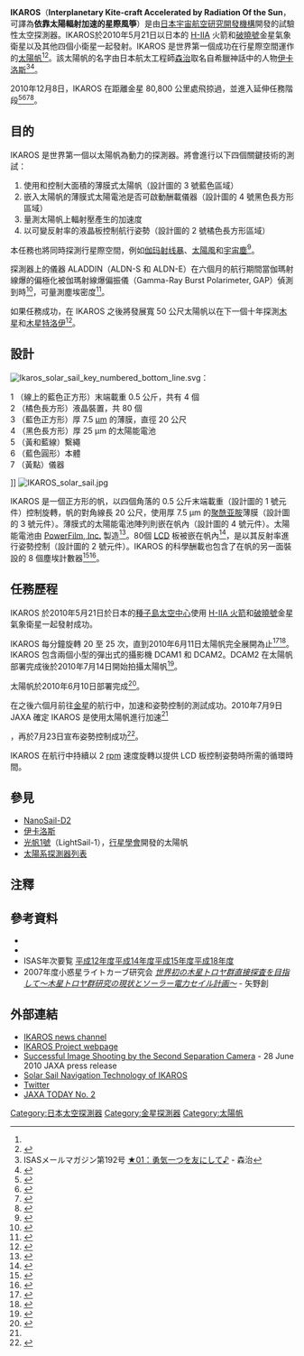 {{更新|time=2018-12-09T23:18:19+00:00}}
{{Otheruses|subject=日本的太空探測器|other=希腊神话人物|伊卡洛斯}}
{{Infobox spacecraft
| Name                   = IKAROS
| Image                  = [[File:IKAROS_IAC_2010.jpg|IKAROS model]]
| Caption                = IKAROS 模型，未按實際比例
| Organisation           = [[JAXA|JAXA]]
| Major_Contractors      = 
| Bus                    = 
| Mission_Type           = 
| Flyby_Of               = [[金星|金星]]
| Satellite_Of           = [[太陽|太陽]]
| Orbital_Insertion_Date = 2010-05-21
| Orbits                 = 
| Decay                  = 
| Launch                 = {{nowrap|2010-05-20 21:58:22 [[UTC|UTC]]}}
| Carrier_Rocket         = [[H-IIA|H-IIA 202]]
| Launch_Site            = [[日本|日本]][[種子島宇宙中心|種子島宇宙中心]] 
| Mission_Duration       = 預定 0.5 年 <br />已持續： {{For year month day| year=2010 | month=05 | day=20}}
| NSSDC_ID               = 2010-020E
| Webpage                = http://www.jspec.jaxa.jp/e/activity/ikaros.html
| Mass                   = 315 kg
| Power                  = <!-- 0 [[Watt|W]] -->
| Refs                   = <ref>Mori ''et al.'' (2009)</ref><ref>{{cite web |url=http://www.jaxa.jp/projects/sat/ikaros/index_e.html |title=Small Solar Power Sail Demonstrator "IKAROS" |publisher=JAXA |accessdate=2010-10-01 |archive-date=2013-10-30 |archive-url=https://web.archive.org/web/20131030175323/http://www.jaxa.jp/projects/sat/ikaros/index_e.html |dead-url=yes }}</ref><ref name=spaceflightnow>{{cite news | author=Stephen Clark | title=H-2A Launch Report – Mission Status Center | url=http://www.spaceflightnow.com/h2a/akatsuki/status.html | work=Spaceflight Now | date=20 May 2010 | accessdate=2010-05-21 | archive-date=2010-05-20 | archive-url=https://web.archive.org/web/20100520013452/http://spaceflightnow.com/h2a/akatsuki/status.html | dead-url=no }}</ref><ref>{{cite web | author=Samantha Harvey | title=Solar System Exploration: Missions: By Target: Venus: Future: Akatsuki | url=http://solarsystem.nasa.gov/missions/profile.cfm?MCode=Akatsuki | publisher=NASA | date=21 May 2010 | accessdate=2010-05-21 | archive-date=2010-05-27 | archive-url=https://web.archive.org/web/20100527210311/http://solarsystem.nasa.gov/missions/profile.cfm?MCode=Akatsuki | dead-url=no }}</ref>
}}

'''IKAROS'''（'''Interplanetary Kite-craft Accelerated by Radiation Of the Sun'''，可譯為'''依靠太陽輻射加速的星際風箏'''）是由[[日本|日本]][[宇宙航空研究開發機構|宇宙航空研究開發機構]]開發的試驗性太空探測器。IKAROS於2010年5月21日以日本的 [[H-IIA|H-IIA]] 火箭和[[破曉號|破曉號]]金星氣象衛星以及其他四個小衛星一起發射。IKAROS 是世界第一個成功在行星際空間運作的[[太陽帆|太陽帆]]<ref name=spaceflightnow/><ref>{{cite web | author= | title=Launch Day of the H-IIA Launch Vehicle No. 17(H-IIA F17) | url=http://www.jaxa.jp/press/2010/03/20100303_h2af17_e.html | publisher=JAXA | date=March 3, 2010 | accessdate=2010-05-07 | archive-date=2013-06-03 | archive-url=https://web.archive.org/web/20130603022829/http://www.jaxa.jp/press/2010/03/20100303_h2af17_e.html | dead-url=yes }}</ref>。該太陽帆的名字由日本航太工程師[[森治|森治]]取名自希臘神話中的人物[[伊卡洛斯|伊卡洛斯]]<ref>ISASメールマガジン第192号 [http://www.isas.jaxa.jp/j/mailmaga/backnumber/2008/back192.shtml ★01：勇気一つを友にして♪] {{Wayback|url=http://www.isas.jaxa.jp/j/mailmaga/backnumber/2008/back192.shtml |date=20141015042253 }} - 森治</ref><ref name="nikkeiscience">{{Cite journal|language=ja
 |author=中島林彦
 |title=快走! 宇宙ヨット「イカロス」
 |journal=別冊日経サイエンス 宇宙大航海 日本の天文学と惑星探査の今
 |pages=pp. 22-33
 |publisher=日本経済新聞
 |date=2010年11月}}</ref>。

2010年12月8日，IKAROS 在距離金星 80,800 公里處飛掠過，並進入延伸任務階段<ref>{{cite web |url=http://www.isas.jaxa.jp/home/IKAROS-blog/?itemid=783 |title=今日の IKAROS(12/10)　- Daily Report - Dec 10, 2010 |work=IKAROS Blog |publisher=JAXA |date=December 10, 2010 |accessdate=January 22, 2011 |archive-date=2018-02-27 |archive-url=https://web.archive.org/web/20180227034844/http://www.isas.jaxa.jp/home/IKAROS-blog/?itemid=783 |dead-url=no }}</ref><ref>{{cite web |url=http://www.isas.jaxa.jp/home/IKAROS-blog/?itemid=796 |title=2010年の締めくくり(12/26)　- Daily Report - Dec 26, 2010 |work=IKAROS Blog |publisher=JAXA |date=December 26, 2010 |accessdate=January 22, 2011 |archive-date=2019-09-13 |archive-url=https://web.archive.org/web/20190913165439/http://www.isas.jaxa.jp/home/IKAROS-blog/?itemid=796 |dead-url=no }}</ref><ref>{{cite web |url=http://www.asahi.com/special/space/TKY201012100622.html |title=宇宙帆船イカロス、お疲れさま…実験終え「人工惑星」に |publisher=Asahi Shimbun |date=December 10, 2010 |accessdate=January 22, 2011 |archive-date=2020-05-30 |archive-url=https://web.archive.org/web/20200530220539/http://www.asahi.com/special/space/TKY201012100622.html/ |dead-url=no }}</ref><ref name=jaxa20110126>{{cite web |url=http://www.jaxa.jp/press/2011/01/20110126_sac_ikaros.pdf |title=小型ソーラー電力セイル実証機（IKAROS）の定常運用終了報告 |first=Osamu |last=Mori |publisher=JAXA |format=PDF |date=January 26, 2011 |accessdate=February 2, 2011 |archive-date=2015-12-31 |archive-url=https://web.archive.org/web/20151231153453/http://www.jaxa.jp/press/2011/01/20110126_sac_ikaros.pdf |dead-url=no }}</ref>。

==目的==
IKAROS 是世界第一個以太陽帆為動力的探測器。將會進行以下四個關鍵技術的測試：
#使用和控制大面積的薄膜式太陽帆（設計圖的 3 號藍色區域）
#嵌入太陽帆的薄膜式太陽電池是否可啟動酬載儀器（設計圖的 4 號黑色長方形區域）
#量測太陽帆上輻射壓產生的加速度
#以可變反射率的液晶板控制航行姿勢（設計圖的 2 號橘色長方形區域）

本任務也將同時探測行星際空間，例如[[伽玛射线暴|伽玛射线暴]]、[[太陽風|太陽風]]和[[宇宙塵|宇宙塵]]<ref>{{cite web |url=http://www.jaxa.jp/press/2010/07/20100714_ikaros_j.html |title=小型ソーラー電力セイル実証機「IKAROS（イカロス）」のガンマ線バーストの観測成功について |publisher=JAXA |date=2010-07-14 |accessdate=2010-07-15 |archive-date=2019-09-11 |archive-url=https://web.archive.org/web/20190911175251/http://www.jaxa.jp/press/2010/07/20100714_ikaros_j.html |dead-url=no }}</ref>。

探測器上的儀器 ALADDIN（ALDN-S 和 ALDN-E）在六個月的航行期間當伽瑪射線爆的偏極化被伽瑪射線爆偏振儀（Gamma-Ray Burst Polarimeter, GAP）偵測到時<ref>{{cite arxiv|eprint=1010.5305|title=Gamma-Ray Burst Polarimeter - GAP - aboard the Small Solar Power Sail Demonstrator IKAROS|last=Yonetoku|first=D.|coauthors=et al|date=26 October 2010|class=astro-ph.IM}}</ref>，可量測塵埃密度<ref>{{cite web|url=http://www.lpi.usra.edu/meetings/lpsc2011/pdf/2647.pdf|title=COSMIC DUST DETECTION BY THE IKAROS-ARRAYED LARGE-AREA DUST DETECTORS IN   INTERPLANETARY SPACE (ALADDIN) FROM THE EARTH TO VENUS|last=Yano|first=H.|coauthors=et al|work=42nd Lunar and Planetary Science Conference (2011)|accessdate=14 February 2011|archive-date=2011-06-29|archive-url=https://web.archive.org/web/20110629171309/http://www.lpi.usra.edu/meetings/lpsc2011/pdf/2647.pdf|dead-url=no}}</ref>。

如果任務成功，在 IKAROS 之後將發展寬 50 公尺太陽帆以在下一個十年探測[[木星|木星]]和[[特洛伊小行星|木星特洛伊]]<ref>{{cite web |url=http://www.jspec.jaxa.jp/e/activity/ikaros.html |title=IKAROS Project |accessdate=2010-07-12 |year=2008 |publisher=JAXA |quote=The second mission will take place in the late 2010s. It will involve a medium-sized solar power sail with a diameter of 50m, and will have integrated ion-propulsion engines. The destinations of the spacecraft will be Jupiter and the Trojan asteroids. |deadurl=yes |archiveurl=https://web.archive.org/web/20080922170700/http://www.jspec.jaxa.jp/e/activity/ikaros.html |archivedate=2008-09-22 }}</ref>。

==設計==
[[File:Ikaros_solar_sail_key_numbered_bottom_line.svg|thumb]]：<br /><div align=left>1 （線上的藍色正方形）末端載重 0.5 公斤，共有 4 個<br />2 （橘色長方形）液晶裝置，共 80 個<br />3 （藍色正方形）厚 7.5 [[微米|μm]] 的薄膜，直徑 20 公尺<br />4 （黑色長方形）厚 25 μm 的太陽能電池<br />5 （黃和藍線）繫繩<br />6 （藍色圓形）本體<br />7 （黃點）儀器</div>]]
[[File:IKAROS_solar_sail.jpg|thumb]]

IKAROS 是一個正方形的帆，以四個角落的 0.5 公斤末端載重（設計圖的 1 號元件）控制旋轉，帆的對角線長 20 公尺，使用厚 7.5 μm 的[[聚酰亚胺|聚酰亚胺]]薄膜（設計圖的 3 號元件）。薄膜式的太陽能電池陣列則嵌在帆內（設計圖的 4 號元件）。太陽能電池由 [[PowerFilm,_Inc.|PowerFilm, Inc.]] 製造<ref>{{cite web | author=Claire M. Umali | title=Japan tests power of solar sails in deep space | url=http://www.ecoseed.org/en/technology/emerging-renewables/article/28-emerging-renewables/7067-japan-tests-power-of-solar-sails-in-deep-space | work=EcoSeed | date=May 4, 2010 | accessdate=25 January 2011 | deadurl=yes | archiveurl=https://web.archive.org/web/20101202070314/http://ecoseed.org/en/technology/emerging-renewables/article/28-emerging-renewables/7067-japan-tests-power-of-solar-sails-in-deep-space | archivedate=2010年12月2日 }}</ref>。80個 [[液晶显示器|LCD]] 板被嵌在帆內<ref>{{cite web|url=http://www.jaxa.jp/press/2010/07/20100723_ikaros_e.html|title=Small Solar Power Sail Demonstrator 'IKAROS': Successful Attitude Control by Liquid Crystal Device|date=July 23, 2010|publisher=Japan Aerospace Exploration Agency (JAXA)|accessdate=2011-09-08|archive-date=2014-04-13|archive-url=https://web.archive.org/web/20140413230453/http://www.jaxa.jp/press/2010/07/20100723_ikaros_e.html|dead-url=no}}</ref>，是以其反射率進行姿勢控制（設計圖的 2 號元件）。IKAROS 的科學酬載也包含了在帆的另一面裝設的 8 個塵埃計數器<ref name=jaxa20100311>{{cite web | author= | title=Small Solar Power Sail Demonstrator | url=http://www.jaxa.jp/projects/sat/ikaros/index_e.html | publisher=JAXA | date=11 March 2010 | accessdate=2010-05-07 | archive-date=2013-10-30 | archive-url=https://web.archive.org/web/20131030175323/http://www.jaxa.jp/projects/sat/ikaros/index_e.html | dead-url=yes }}</ref><ref>{{cite web |url=http://www.jspec.jaxa.jp/e/activity/ikaros.html |title=IKAROS Project |year=2008 |publisher=JAXA |accessdate=30 March 2010 |deadurl=yes |archiveurl=https://web.archive.org/web/20080922170700/http://www.jspec.jaxa.jp/e/activity/ikaros.html |archivedate=2008-09-22 }}</ref>。

== 任務歷程 ==
IKAROS 於2010年5月21日於日本的[[種子島太空中心|種子島太空中心]]使用 [[H-IIA運載火箭|H-IIA 火箭]]和[[破曉號|破曉號]]金星氣象衛星一起發射成功。  

IKAROS 每分鐘旋轉 20 至 25 次，直到2010年6月11日太陽帆完全展開為止<ref>{{cite news | last=Edwards | first=Lin | title=IKAROS unfurls first ever solar sail in space | publisher=PhysOrg | date=11 June 2010 | url=http://www.physorg.com/news195460006.html | accessdate=2010-06-11 | archive-date=2011-06-06 | archive-url=https://web.archive.org/web/20110606222801/http://www.physorg.com/news195460006.html | dead-url=no }}</ref><ref>{{cite news | author=Staff writers | title=Japanese Spacecraft Deploys Solar Sail | work=Space.com | date=11 June 2010 | url=http://www.space.com/missionlaunches/japan-spacecraft-deploys-solar-sail-100611.html | accessdate=2010-06-11 | archive-date=2010-06-12 | archive-url=https://web.archive.org/web/20100612032032/http://www.space.com/missionlaunches/japan-spacecraft-deploys-solar-sail-100611.html | dead-url=no }}</ref>。IKAROS 包含兩個小型的彈出式的攝影機 DCAM1 和 DCAM2。DCAM2 在太陽帆部署完成後於2010年7月14日開始拍攝太陽帆<ref>{{cite news | author=Staff writers | title=Mini-camera pictures Japan's Ikaros solar sail | url=http://news.bbc.co.uk/1/hi/science_and_environment/10328584.stm | work=BBC News | accessdate=2010-06-17 | date=16 June 2010 | archive-date=2019-10-17 | archive-url=https://web.archive.org/web/20191017110952/https://www.bbc.co.uk/news/10328584 | dead-url=no }}</ref>。

太陽帆於2010年6月10日部署完成<ref name="Jonathan Amos">{{cite news| last=Amos| first=Jonathan| url=http://news.bbc.co.uk/2/hi/science_and_environment/10293284.stm| title=Japan unfurls Ikaros solar sail in space| work=BBC News| date=11 June 2010| accessdate=25 January 2011| archive-date=2010-06-27| archive-url=https://web.archive.org/web/20100627102616/http://news.bbc.co.uk/2/hi/science_and_environment/10293284.stm| dead-url=no}}</ref>。

在之後六個月前往[[金星|金星]]的航行中，加速和姿勢控制的測試成功。2010年7月9日 JAXA 確定 IKAROS 是使用太陽帆進行加速<ref name=http://www.jaxa.jp/press/2010/07/20100709_ikaros_j.html>{{cite press release | title=About the confirmation of photon acceleration of "IKAROS" the small solar-sail demonstrating craft | work=JAXA website press release | publisher=Japan Aerospace Exploration Agency | date=9 July 2010 | url=http://www.jaxa.jp/press/2010/07/20100709_ikaros_j.html | accessdate=25 January 2011 | quote=Graph suggests approx 1.1mN force | archive-date=2011-06-17 | archive-url=https://web.archive.org/web/20110617080240/http://www.jaxa.jp/press/2010/07/20100709_ikaros_j.html | dead-url=no }}</ref>，再於7月23日宣布姿勢控制成功<ref>{{cite press release |url=http://www.jaxa.jp/press/2010/07/20100723_ikaros_e.html |title=Small Solar Power Sail Demonstrator 'IKAROS'Successful Attitude Control by Liquid Crystal Device |publisher=Japan Aerospace Exploration Agency (JAXA) |date=23 July 2010 |accessdate=25 January 2011 |archive-date=2014-04-13 |archive-url=https://web.archive.org/web/20140413230453/http://www.jaxa.jp/press/2010/07/20100723_ikaros_e.html |dead-url=no }}</ref>。

IKAROS 在航行中持續以 2 [[每分鐘轉速|rpm]] 速度旋轉以提供 LCD 板控制姿勢時所需的循環時間。

== 參見 ==
* [[NanoSail-D2|NanoSail-D2]]
* [[伊卡洛斯|伊卡洛斯]]
* [[光帆1號|光帆1號]]（LightSail-1），[[行星學會|行星學會]]開發的太陽帆
* [[太陽系探測器列表|太陽系探測器列表]]

== 注釋 ==
{{Reflist|2}}

== 參考資料 ==
* {{cite web |url=http://archive.ists.or.jp/upload_pdf/2008-d-57.pdf |title=Development of Deployment System for Small Size Solar Sail Mission |author=Osamu Mori ''et al.'' |work=26th International Symposium on Space Technology and Science |date=July 6, 2008 |accessdate=May 9, 2011 |archive-date=2011-08-11 |archive-url=https://web.archive.org/web/20110811172338/http://archive.ists.or.jp/upload_pdf/2008-d-57.pdf |dead-url=no }}
* {{cite web |url=http://archive.ists.or.jp/upload_pdf/2009-o-4-07v.pdf |title=First Solar Power Sail Demonstration by IKAROS |author=Osamu Mori ''et al.'' |work=27th International Symposium on Space Technology and Science |date=July 9, 2009 |accessdate=March 6, 2010 |archive-date=2011-08-11 |archive-url=https://web.archive.org/web/20110811172424/http://archive.ists.or.jp/upload_pdf/2009-o-4-07v.pdf |dead-url=no }}
* ISAS年次要覧 [http://www.isas.jaxa.jp/publications/annalreport/index2000.html 平成12年度]{{Wayback|url=http://www.isas.jaxa.jp/publications/annalreport/index2000.html |date=20160322233718 }}[http://www.isas.jaxa.jp/publications/annalreport/index2002.html 平成14年度]{{Wayback|url=http://www.isas.jaxa.jp/publications/annalreport/index2002.html |date=20160306214548 }}[http://www.isas.jaxa.jp/publications/annalreport/index2003.html 平成15年度]{{Wayback|url=http://www.isas.jaxa.jp/publications/annalreport/index2003.html |date=20120524145137 }}[http://www.isas.jaxa.jp/publications/annalreport/index2006.html 平成18年度]{{Wayback|url=http://www.isas.jaxa.jp/publications/annalreport/index2006.html |date=20160322233723 }}
* 2007年度小惑星ライトカーブ研究会 [http://www.toybox.gr.jp/mp366/lightcurve/workshop2007/HY-Lightcurve-Trojans-Final.pdf ''世界初の木星トロヤ群直接探査を目指して～木星トロヤ群研究の現状とソーラー電力セイル計画～'']{{dead link|date=2017年11月 |bot=InternetArchiveBot |fix-attempted=yes }} - 矢野創

== 外部連結 ==
{{commons|Category:IKAROS}}
* [https://web.archive.org/web/20111004155516/http://www.jspec.jaxa.jp/ikaros_channel/e/ IKAROS news channel]
* [https://web.archive.org/web/20080922170700/http://www.jspec.jaxa.jp/e/activity/ikaros.html IKAROS Project webpage]
* [http://www.jaxa.jp/press/2010/06/20100628_ikaros_e.html Successful Image Shooting by the Second Separation Camera]{{Wayback|url=http://www.jaxa.jp/press/2010/06/20100628_ikaros_e.html |date=20110925070841 }} - 28 June 2010 JAXA press release
* [http://www.isas.jaxa.jp/e/forefront/2011/tsuda/index.shtml Solar Sail Navigation Technology of IKAROS]{{Wayback|url=http://www.isas.jaxa.jp/e/forefront/2011/tsuda/index.shtml |date=20110809122131 }}
* [http://twitter.com/ikaroskun Twitter]{{Wayback|url=http://twitter.com/ikaroskun |date=20110307174352 }} {{ja}}
* [https://web.archive.org/web/20140413142848/http://www.jaxa.jp/pr/jaxas/pdf/jaxatoday002_p.pdf JAXA TODAY No. 2]

{{金星任務}}

{{DEFAULTSORT:Ikaros}}
[[Category:日本太空探測器|Category:日本太空探測器]]
[[Category:金星探測器|Category:金星探測器]]
[[Category:太陽帆|Category:太陽帆]]